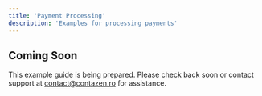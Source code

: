 ```yaml
---
title: 'Payment Processing'
description: 'Examples for processing payments'
---
```


## Coming Soon

This example guide is being prepared. Please check back soon or contact support at contact@contazen.ro for assistance.